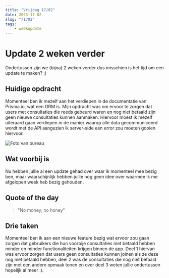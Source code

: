 ---
title: "Vrijdag 17/02"
date: 2023-17-02
slug: "/1702"
tags:
    - weekupdate
---

# Update 2 weken verder

Ondertussen zijn we (bijna) 2 weken verder dus misschien is het tijd om een update te maken? ;)

## Huidige opdracht

Momenteel ben ik mezelf aan het verdiepen in de documentatie van Prisma.io, wat een ORM is.
Mijn opdracht was om ervoor te zorgen dat users met consultaties die reeds gebeurd waren en nog niet betaald zijn geen nieuwe consultaties kunnen aanmaken. Hiervoor moest ik mezelf uiteraard gaan verdiepen in de manier waarop alle data gecommuniceerd wordt met de API aangezien ik server-side een error zou moeten gooien hiervoor.

![Foto van bureau](./pc-view.jpg)

## Wat voorbij is

Nu hebben jullie al een update gehad over waar ik momenteel mee bezig ben, maar waarschijnlijk hebben jullie nog geen idee over waarmee ik me afgelopen week heb bezig gehouden. 

## Quote of the day
>"No money, no honey"

## Drie taken

Momenteel ben ik aan een nieuwe feature bezig wat ervoor zou gaan zorgen dat gebruikers die hun voorbije consultaties niet betaald hebben minder en minder functionaliteiten krijgen binnen de app. Deel 1 hiervan was ervoor zorgen dat users geen consultaties kunnen joinen als ze deze nog niet betaald hebben, deel 2 was de consultaties die nog niet betaald zijn met een andere opmaak tonen en over deel 3 weten jullie ondertussen hopelijk al meer :).